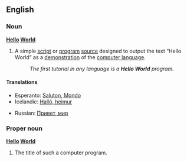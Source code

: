 ==English==

===Noun===
'''[[hello|Hello]] [[world|World]]'''

# {{programming|attributive}} A simple [[script]] or [[program]] [[source]] designed to output the text “Hello World” as a [[demonstration]] of the [[computer language]].
#: ''The first tutorial in any language is a '''Hello World''' program.''

====Translations====
{{trans-top|Hello World}}
* Esperanto: [[Saluton, Mondo]]
* Icelandic: [[Halló, heimur]]
{{trans-mid}}
* Russian: [[Привет, мир]]
{{trans-bottom}}

===Proper noun===
'''[[hello|Hello]] [[world|World]]'''

# {{programming}} The title of such a computer program.